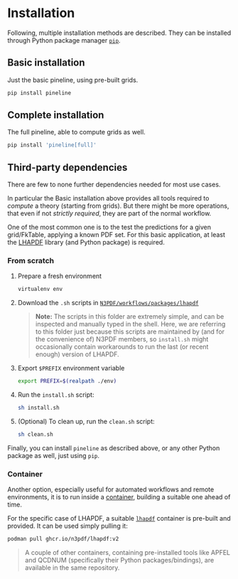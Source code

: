 
# Installation

Following, multiple installation methods are described. They can be installed
through Python package manager [`pip`](https://pip.pypa.io/).

## Basic installation

Just the basic pineline, using pre-built grids.

```sh
pip install pineline
```

## Complete installation

The full pineline, able to compute grids as well.

```sh
pip install 'pineline[full]'
```

## Third-party dependencies

There are few to none further dependencies needed for most use cases.

In particular the <InLink href="#basic-installation">Basic installation</InLink>
above provides all tools required to _compute_ a theory (starting from grids).
But there might be more operations, that even if not _strictly required_, they
are part of the normal workflow.

One of the most common one is to the test the predictions for a given
grid/FkTable, applying a known PDF set.
For this basic application, at least the [LHAPDF](https://lhapdf.hepforge.org/)
library (and Python package) is required.

### From scratch

1. Prepare a fresh environment

   ```sh
   virtualenv env
   ```

2. Download the `.sh` scripts in
   [`N3PDF/workflows/packages/lhapdf`](https://github.com/N3PDF/workflows/tree/v2/packages/lhapdf)

   > **Note:**
   > The scripts in this folder are extremely simple, and can be inspected and
   > manually typed in the shell. Here, we are referring to this folder just
   > because this scripts are maintained by (and for the convenience of) N3PDF
   > members, so `install.sh` might occasionally contain workarounds to run the
   > last (or recent enough) version of LHAPDF.

3. Export `$PREFIX` environment variable

   ```sh
   export PREFIX=$(realpath ./env)
   ```

4. Run the `install.sh` script:

   ```sh
   sh install.sh
   ```

5. (Optional) To clean up, run the `clean.sh` script:

   ```sh
   sh clean.sh
   ```

Finally, you can install `pineline` as described above, or any other Python
package as well, just using `pip`.

### Container

Another option, especially useful for automated workflows and remote
environments, it is to run inside a
[container](https://www.docker.com/resources/what-container/), building a
suitable one ahead of time.

For the specific case of LHAPDF, a suitable
[`lhapdf`](https://github.com/N3PDF/workflows/pkgs/container/lhapdf) container
is pre-built and provided.
It can be used simply pulling it:

```sh
podman pull ghcr.io/n3pdf/lhapdf:v2
```

> A couple of other containers, containing pre-installed tools like APFEL and
> QCDNUM (specifically their Python packages/bindings), are available in the
> same repository.
